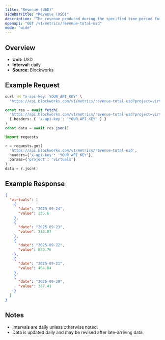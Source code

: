 ```yaml
---
title: "Revenue (USD)"
sidebarTitle: "Revenue (USD)"
description: "The revenue produced during the specified time period for given project."
openapi: "GET /v1/metrics/revenue-total-usd"
mode: "wide"
---
```


## Overview

- **Unit:** USD
- **Interval:** daily
- **Source:** Blockworks

## Example Request

<CodeGroup>

```bash cURL
curl -H "x-api-key: YOUR_API_KEY" \
  "https://api.blockworks.com/v1/metrics/revenue-total-usd?project=virtuals"
```

```typescript TypeScript
const res = await fetch(
  'https://api.blockworks.com/v1/metrics/revenue-total-usd?project=virtuals',
  { headers: { 'x-api-key': 'YOUR_API_KEY' } }
)
const data = await res.json()
```

```python Python
import requests

r = requests.get(
  'https://api.blockworks.com/v1/metrics/revenue-total-usd',
  headers={'x-api-key': 'YOUR_API_KEY'},
  params={'project': 'virtuals'}
)
data = r.json()
```

</CodeGroup>

## Example Response

```json
{
  "virtuals": [
    {
      "date": "2025-09-24",
      "value": 235.6
    },
    {
      "date": "2025-09-23",
      "value": 253.87
    },
    {
      "date": "2025-09-22",
      "value": 680.76
    },
    {
      "date": "2025-09-21",
      "value": 404.84
    },
    {
      "date": "2025-09-20",
      "value": 387.41
    }
  ]
}
```

## Notes
- Intervals are daily unless otherwise noted.
- Data is updated daily and may be revised after late-arriving data.